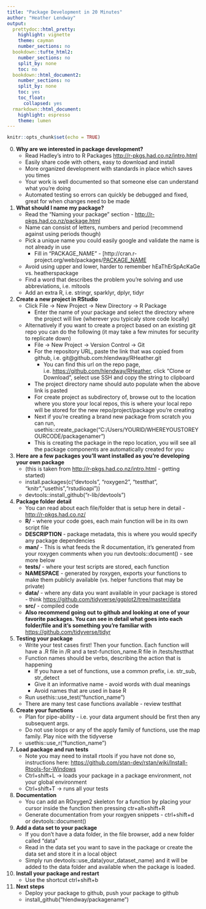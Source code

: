 ---
title: "Package Development in 20 Minutes"
author: "Heather Lendway"
output: 
  prettydoc::html_pretty:
    highlight: vignette
    theme: cayman
    number_sections: no
  bookdown::tufte_html2:
    number_sections: no
    split_by: none
    toc: no
  bookdown::html_document2:
    number_sections: no
    split_by: none
    toc: yes
    toc_float:
      collapsed: yes
  rmarkdown::html_document:
    highlight: espresso
    theme: lumen
---

```{r setup, include=FALSE}
knitr::opts_chunk$set(echo = TRUE)
```

0. **Why are we interested in package development?**
    + Read Hadley's intro to R Packages [http://r-pkgs.had.co.nz/intro.html](http://r-pkgs.had.co.nz/intro.html)
    + Easily share code with others, easy to download and install
    + More organized development with standards in place which saves you times
    + Your work is well documented so that someone else can understand what you're doing
    + Automated testing so errors can quickly be debugged and fixed, great for when changes need to be made

1. **What should I name my package?** 
    + Read the "Naming your package" section - [http://r-pkgs.had.co.nz/package.html](http://r-pkgs.had.co.nz/package.html)
    + Name can consist of letters, numbers and period (recommend against using periods though)
    + Pick a unique name you could easily google and validate the name is not already in use
        + Fill in "PACKAGE_NAME" - [http://cran.r-project.org/web/packages/[PACKAGE_NAME](http://cran.r-project.org/web/packages/[PACKAGE_NAME])
    + Avoid using upper and lower, harder to remember hEaThErSpAcKaGe vs. heatherspackage
    + Find a word that describes the problem you're solving and use abbreviations, i.e. mltools
    + Add an extra R, i.e. stringr, sparklyr, dplyr, tidyr

2. **Create a new project in RStudio**
    + Click File -> New Project -> New Directory -> R Package
        + Enter the name of your package and select the directory where the project will live (wherever you typicaly store code locally)
    + Alternatively if you want to create a project based on an existing git repo you can do the following (it may take a few minutes for security to replicate down)
        + File -> New Project -> Version Control -> Git
        + For the repository URL, paste the link that was copied from github, i.e. git@github.com:hlendway/RHeather.git
            + You can find this url on the repo page, i.e. [https://github.com/hlendway/RHeather](https://github.com/hlendway/RHeather), click "Clone or Download", select use SSH and copy the string to clipboard
        + The project directory name should auto populate when the above link is pasted
        + For create project as subdirectory of, browse out to the location where you store your local repos, this is where your local repo will be stored for the new repo/project/package you're creating
        + Next if you're creating a brand new package from scratch you can run, usethis::create_package("C:/Users/YOURID/WHEREYOUSTOREYOURCODE/packagenamer") 
        + This is creating the package in the repo location, you will see all the package components are automatically created for you
      
3. **Here are a few packages you'll want installed as you're developing your own package** 
    + (this is taken from [http://r-pkgs.had.co.nz/intro.html](http://r-pkgs.had.co.nz/intro.html) - getting started)
    + install.packages(c("devtools", "roxygen2", "testthat", "knitr","usethis","rstudioapi"))
    + devtools::install_github("r-lib/devtools")
  		
4. **Package folder detail**
    + You can read about each file/folder that is setup here in detail - [http://r-pkgs.had.co.nz/](http://r-pkgs.had.co.nz/)
    + **R/** - where your code goes, each main function will be in its own script file
    + **DESCRIPTION** - package metadata, this is where you would specify any package dependencies
    + **man/** - This is what feeds the R documentation, it's generated from your roxygen comments when you run devtools::document() - see more below
    + **tests/** - where your test scripts are stored, each function
    + **NAMESPACE** - generated by roxygen, exports your functions to make them publicly available (vs. helper functions that may be private)
    + **data/** - where any data you want available in your package is stored - think [https://github.com/tidyverse/ggplot2/tree/master/data](ggplot2)
    + **src/** - compiled code
    + **Also recommend going out to github and looking at one of your favorite packages.  You can see in detail what goes into each folder/file and it's something you're familiar with** [https://github.com/tidyverse/tidyr](https://github.com/tidyverse/tidyr)
		
5. **Testing your package** 
    + Write your test cases first! Then your function.  Each function will have a .R file in /R and a test-function_name.R file in /tests/testthat
    + Function names should be verbs, describing the action that is happening
        + If you have a set of functions, use a common prefix, i.e. str_sub, str_detect
        + Give it an informative name - avoid words with dual meanings 
        + Avoid names that are used in base R
    + Run usethis::use_test("function_name")
    + There are many test case functions available - review testthat
		
6. **Create your functions** 
    + Plan for pipe-ability - i.e. your data argument should be first then any subsequent args.
    + Do not use loops or any of the apply family of functions, use the map family. Play nice with the tidyverse
    + usethis::use_r("function_name")
		 
7. **Load package and run tests**
    + Note you may need to install rtools if you have not done so, instructions here: [https://github.com/stan-dev/rstan/wiki/Install-Rtools-for-Windows](https://github.com/stan-dev/rstan/wiki/Install-Rtools-for-Windows)
    + Ctrl+shift+L -> loads your package in a package environment, not your global environment
    + Ctrl+shift+T -> runs all your tests
    
8. **Documentation**
    + You can add an ROxygen2 skeleton for a function by placing your cursor inside the function then pressing ctr+alt+shift+R
    + Generate documentation from your roxgyen snippets - ctrl+shift+d or devtools::document()

9. **Add a data set to your package**
    + If you don't have a data folder, in the file browser, add a new folder called "data"
    + Read in the data set you want to save in the package or create the data set and store it in a local object
    + Simply run devtools::use_data(your_dataset_name) and it will be added to the data folder and available when the package is loaded.
    
10. **Install your package and restart**
    + Use the shortcut ctrl+shift+b
    
11. **Next steps**
    + Deploy your package to github, push your package to github
    + install_github("hlendway/packagename")